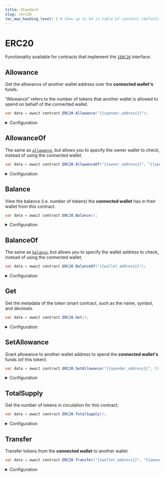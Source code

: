 ```yaml
---
title: Standard
slug: /erc20
toc_max_heading_level: 2 # Show up to h4 in table of contents (default is up to h3)
---
```


# ERC20

Functionality available for contracts that implement the [`IERC20`](/contracts/IERC20) interface.

## Allowance

Get the allowance of another wallet address over the **connected wallet's** funds.

"Allowance" refers to the number of tokens that another wallet is allowed to spend on behalf of the connected wallet.

```csharp
var data = await contract.ERC20.Allowance("{{spender_address}}");
```

<details>
  <summary>Configuration</summary>
  <div>

#### spender

The address of the wallet to check the allowance of.

Must be a `string`.

### Return Value

A `CurrencyValue` struct is returned with the allowance available in the `value` property.

```csharp
{
  string name;
  string symbol;
  string decimals;
  string value;
  string displayValue;
}
```

</div>
</details>

## AllowanceOf

The same as [`allowance`](#allowance), but allows you to specify the owner wallet to check, instead of using the connected wallet.

```csharp
var data = await contract.ERC20.AllowanceOf("{{owner_address}}", "{{spender_address}}");
```

<details>
  <summary>Configuration</summary>
  <div>

#### owner

The address of the wallet that owns the funds.

Must be a `string`.

#### spender

The address of the wallet to check the allowance of.

Must be a `string`.

### Return Value

A `CurrencyValue` struct is returned with the allowance available in the `value` property.

```csharp
{
  string name;
  string symbol;
  string decimals;
  string value;
  string displayValue;
}
```

</div>
</details>

## Balance

View the balance (i.e. number of tokens) the **connected wallet** has in their wallet from this contract.

```csharp
var data = await contract.ERC20.Balance();
```

<details>
  <summary>Configuration</summary>
  <div>

### Return Value

A `CurrencyValue` struct is returned with the allowance available in the `value` property.

```csharp
{
  string name;
  string symbol;
  string decimals;
  string value;
  string displayValue;
}
```

</div>
</details>

## BalanceOf

The same as [`balance`](#balance), but allows you to specify the wallet address to check, instead of using the connected wallet.

```csharp
var data = await contract.ERC20.BalanceOf("{{wallet_address}}");
```

<details>
  <summary>Configuration</summary>
  <div>

#### address

The address of the wallet to check the balance of.

Must be a `string`.

### Return Value

A `CurrencyValue` struct is returned with the allowance available in the `value` property.

```csharp
{
  string name;
  string symbol;
  string decimals;
  string value;
  string displayValue;
}
```

</div>
</details>

## Get

Get the metadata of the token smart contract, such as the name, symbol, and decimals.

```csharp
var data = await contract.ERC20.Get();
```

<details>
  <summary>Configuration</summary>
  <div>

### Return Value

```csharp
{
  string name;
  string symbol;
  string decimals;
}
```

</div>
</details>

## SetAllowance

Grant allowance to another wallet address to spend the **connected wallet's** funds (of this token).

```csharp
var data = await contract.ERC20.SetAllowance("{{spender_address}}", 1);
```

<details>
  <summary>Configuration</summary>
  <div>

#### spender

The address of the wallet to grant allowance to.

Must be a `string`.

#### amount

The number of tokens to give as allowance.

Must be an `int`.

</div>
</details>

## TotalSupply

Get the number of tokens in circulation for this contract.

```csharp
var data = await contract.ERC20.TotalSupply();
```

<details>
  <summary>Configuration</summary>
  <div>

### Return Value

A `CurrencyValue` struct is returned with the allowance available in the `value` property.

```csharp
{
  string name;
  string symbol;
  string decimals;
}
```

</div>
</details>

## Transfer

Transfer tokens from the **connected wallet** to another wallet.

```csharp
var data = await contract.ERC20.Transfer("{{wallet_address}}", "{{amount}}");
```

<details>
  <summary>Configuration</summary>
  <div>

#### to

The address of the wallet to send the tokens to.

Must be a `string`.

#### amount

The amount of tokens to send.

Must be a `string`.

</div>
</details>
